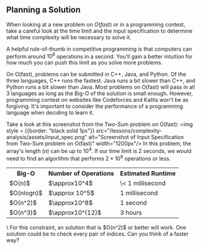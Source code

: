 ## Planning a Solution

When looking at a new problem on $O(fast)$ or in a programming contest, take a careful look at the time limit and the input specification to determine what time complexity will be necessary to solve it.

A helpful rule-of-thumb in competitive programming is that computers can perform around $10^8$ operations in a second.
You'll gain a better intuition for how much you can push this limit as you solve more problems.

On O(fast), problems can be submitted in C++, Java, and Python. Of the three languages, C++ runs the fastest.
Java runs a bit slower than C++, and Python runs a bit slower than Java. Most problems on O(fast) will pass in all 3 languages as
long as the Big-O of the solution is small enough. However, programming contest on websites like Codeforces and Kattis won't be as forgiving.
It's important to consider the performance of a programming language when deciding to learn it. 


Take a look at this screenshot from the Two-Sum problem on O(fast):
<img style = {{border: "black solid 1px"}} src="/lessons/complexity-analysis/assets/input_spec.png" alt="Screenshot of Input Specification from Two-Sum problem on O(fast)" width="1200px"/>
In this problem, the array's length ($n$) can be up to $10^4$. If our time limit is 2 seconds, we would need to find an algorithm that performs $2*10^8$ operations or less.

<table width = "550px">
    <tr><th>Big-O</th><th>Number of Operations</th><th>Estimated Runtime</th></tr>
    <tr><td>$O(n)$</td><td>$\approx10^4$</td><td>\< 1 millisecond</td></tr>
    <tr><td>$O(nlogn)$</td><td>$\approx 10^5$</td><td>1 millisecond</td></tr>
    <tr><td>$O(n^2)$</td><td>$\approx10^8$</td><td>1 second</td></tr>
    <tr><td>$O(n^3)$</td><td>$\approx10^{12}$</td><td>3 hours</td></tr>
</table>
\
For this constraint, an solution that is $O(n^2)$ or better will work. One solution could be to check every pair of indices.
Can you think of a faster way?